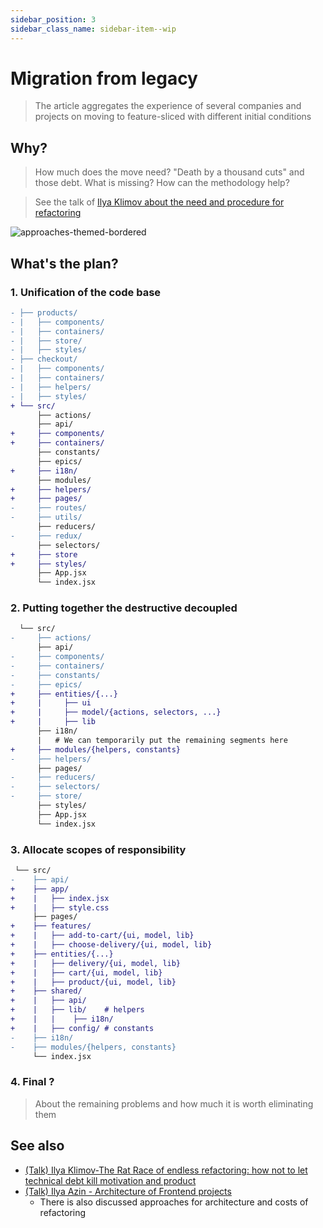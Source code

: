 ```yaml
---
sidebar_position: 3
sidebar_class_name: sidebar-item--wip
---
```



# Migration from legacy

<WIP ticket="166" />

> The article aggregates the experience of several companies and projects on moving to feature-sliced with different initial conditions

## Why?

> How much does the move need? "Death by a thousand cuts" and those debt. What is missing? How can the methodology help?

> See the talk of [Ilya Klimov about the need and procedure for refactoring](http://youtu.be/aOiJ3k2UvO4)

![approaches-themed-bordered](/img/approaches.png)

## What's the plan?

### 1. Unification of the code base

```diff
- ├── products/
- |   ├── components/
- |   ├── containers/
- |   ├── store/
- |   ├── styles/
- ├── checkout/
- |   ├── components/
- |   ├── containers/
- |   ├── helpers/
- |   ├── styles/
+ └── src/
      ├── actions/
      ├── api/
+     ├── components/
+     ├── containers/
      ├── constants/
      ├── epics/
+     ├── i18n/
      ├── modules/
+     ├── helpers/
+     ├── pages/
-     ├── routes/
-     ├── utils/
      ├── reducers/
-     ├── redux/
      ├── selectors/
+     ├── store
+     ├── styles/
      ├── App.jsx
      └── index.jsx
```

### 2. Putting together the destructive decoupled

```diff
  └── src/
-     ├── actions/
      ├── api/
-     ├── components/
-     ├── containers/
-     ├── constants/
-     ├── epics/
+     ├── entities/{...}
+     |     ├── ui
+     |     ├── model/{actions, selectors, ...}
+     |     ├── lib
      ├── i18n/
      |   # We can temporarily put the remaining segments here
+     ├── modules/{helpers, constants}
-     ├── helpers/
      ├── pages/
-     ├── reducers/
-     ├── selectors/
-     ├── store/
      ├── styles/
      ├── App.jsx
      └── index.jsx
```

### 3. Allocate scopes of responsibility

```diff
 └── src/
-    ├── api/
+    ├── app/
+    |   ├── index.jsx
+    |   ├── style.css
     ├── pages/
+    ├── features/
+    |   ├── add-to-cart/{ui, model, lib}
+    |   ├── choose-delivery/{ui, model, lib}
+    ├── entities/{...}
+    |   ├── delivery/{ui, model, lib}
+    |   ├── cart/{ui, model, lib}
+    |   ├── product/{ui, model, lib}
+    ├── shared/
+    |   ├── api/
+    |   ├── lib/    # helpers
+    |   |    ├── i18n/
+    |   ├── config/ # constants
-    ├── i18n/
-    ├── modules/{helpers, constants}
     └── index.jsx
```

### 4. Final ?

> About the remaining problems and how much it is worth eliminating them

## See also

- [(Talk) Ilya Klimov-The Rat Race of endless refactoring: how not to let technical debt kill motivation and product](https://youtu.be/aOiJ3k2UvO4)
- [(Talk) Ilya Azin - Architecture of Frontend projects](https://youtu.be/SnzPAr_FJ7w)
    - There is also discussed approaches for architecture and costs of refactoring